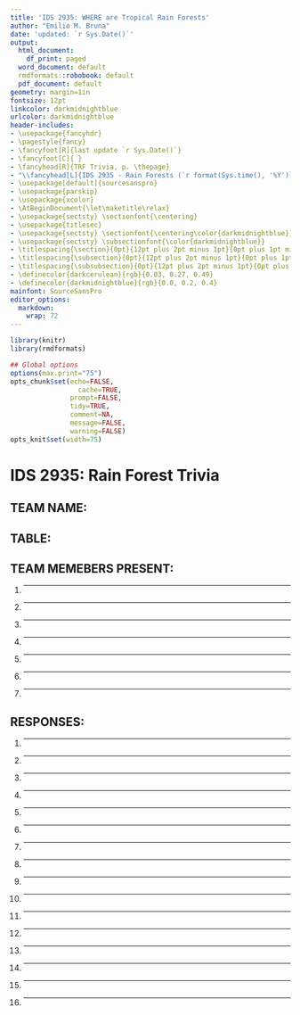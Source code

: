 ```yaml
---
title: 'IDS 2935: WHERE are Tropical Rain Forests'
author: "Emilio M. Bruna"
date: 'updated: `r Sys.Date()`'
output:
  html_document:
    df_print: paged
  word_document: default
  rmdformats::robobook: default
  pdf_document: default
geometry: margin=1in
fontsize: 12pt
linkcolor: darkmidnightblue
urlcolor: darkmidnightblue
header-includes:
- \usepackage{fancyhdr}
- \pagestyle{fancy}
- \fancyfoot[R]{last update `r Sys.Date()`}
- \fancyfoot[C]{ }
- \fancyhead[R]{TRF Trivia, p. \thepage}
- "\\fancyhead[L]{IDS 2935 - Rain Forests (`r format(Sys.time(), '%Y')`)}"
- \usepackage[default]{sourcesanspro}
- \usepackage{parskip}
- \usepackage{xcolor}
- \AtBeginDocument{\let\maketitle\relax}
- \usepackage{sectsty} \sectionfont{\centering}
- \usepackage{titlesec}
- \usepackage{sectsty} \sectionfont{\centering\color{darkmidnightblue}}
- \usepackage{sectsty} \subsectionfont{\color{darkmidnightblue}}
- \titlespacing{\section}{0pt}{12pt plus 2pt minus 1pt}{0pt plus 1pt minus 1pt}
- \titlespacing{\subsection}{0pt}{12pt plus 2pt minus 1pt}{0pt plus 1pt minus 1pt}
- \titlespacing{\subsubsection}{0pt}{12pt plus 2pt minus 1pt}{0pt plus 1pt minus 1pt}
- \definecolor{darkcerulean}{rgb}{0.03, 0.27, 0.49}
- \definecolor{darkmidnightblue}{rgb}{0.0, 0.2, 0.4}
mainfont: SourceSansPro
editor_options:
  markdown:
    wrap: 72
---
```



```r
library(knitr)
library(rmdformats)

## Global options
options(max.print="75")
opts_chunk$set(echo=FALSE,
	             cache=TRUE,
               prompt=FALSE,
               tidy=TRUE,
               comment=NA,
               message=FALSE,
               warning=FALSE)
opts_knit$set(width=75)
```
# IDS 2935: Rain Forest Trivia  
\vspace{0.5cm}

## TEAM NAME: 

## TABLE: 

## TEAM MEMEBERS PRESENT:  
\vspace{0.5cm}
1. ___  
1. ___
1. ___
1. ___  
1. ___
1. ___
1. ___  


## RESPONSES: 

1. ___  
1. ___
1. ___
1. ___  
1. ___
1. ___
1. ___  
1. ___
1. ___
1. ___  
1. ___
1. ___
1. ___  
1. ___
1. ___
1. ____  



